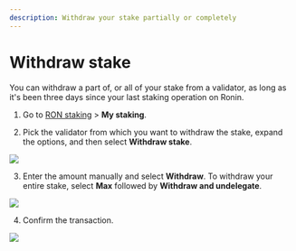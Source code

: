 ```yaml
---
description: Withdraw your stake partially or completely
---
```



# Withdraw stake
You can withdraw a part of, or all of your stake from a validator,
as long as it's been three days since your last staking operation on Ronin.

1. Go to [RON staking](https://app.roninchain.com/staking) >
**My staking**.

2. Pick the validator from which you want to withdraw the stake,
expand the options, and then select **Withdraw stake**.
<img src={stepOne} width={1440} />

3. Enter the amount manually and select **Withdraw**.
To withdraw your entire stake, select **Max**
followed by **Withdraw and undelegate**.
<img src={stepTwo} width={400} />

4. Confirm the transaction.
<img src={stepThree} width={400} />
